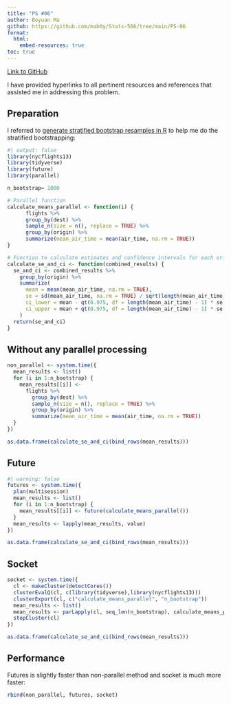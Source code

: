 ```yaml
---
title: "PS #06"
author: Boyuan Ma
github: https://github.com/mab0y/Stats-506/tree/main/PS-06
format: 
  html:
    embed-resources: true
toc: true
---
```


[Link to GitHub](https://github.com/mab0y/Stats-506/tree/main/PS-06)

I have provided hyperlinks to all pertinent resources and references that assisted me in addressing this problem.

## Preparation
I referred to [generate stratified bootstrap resamples in R](https://stackoverflow.com/questions/31534531/generate-stratified-bootstrap-resamples-in-r) to help me do the stratified bootstrapping:
```r
#| output: false
library(nycflights13)
library(tidyverse)
library(future)
library(parallel)

n_bootstrap= 1000

# Parallel function
calculate_means_parallel <- function(i) {
      flights %>% 
      group_by(dest) %>%
      sample_n(size = n(), replace = TRUE) %>%
      group_by(origin) %>%
      summarize(mean_air_time = mean(air_time, na.rm = TRUE))
}

# Function to calculate estimates and confidence intervals for each origin
calculate_se_and_ci <- function(combined_results) {
  se_and_ci <- combined_results %>%
    group_by(origin) %>%
    summarize(
      mean = mean(mean_air_time, na.rm = TRUE),
      se = sd(mean_air_time, na.rm = TRUE) / sqrt(length(mean_air_time)),
      ci_lower = mean - qt(0.975, df = length(mean_air_time) - 1) * se,
      ci_upper = mean + qt(0.975, df = length(mean_air_time) - 1) * se
    )
  return(se_and_ci)
}
```

## Without any parallel processing
```r
non_parallel <- system.time({
  mean_results <- list()
  for (i in 1:n_bootstrap) {
    mean_results[[i]] <-
      flights %>% 
        group_by(dest) %>%
        sample_n(size = n(), replace = TRUE) %>%
        group_by(origin) %>%
        summarize(mean_air_time = mean(air_time, na.rm = TRUE))
  }
})

as.data.frame(calculate_se_and_ci(bind_rows(mean_results)))
```

## Future
```r
#| warning: false
futures <- system.time({
  plan(multisession)
  mean_results <- list()
  for (i in 1:n_bootstrap) {
    mean_results[[i]] <- future(calculate_means_parallel())
  }
  mean_results <- lapply(mean_results, value)
})

as.data.frame(calculate_se_and_ci(bind_rows(mean_results)))
```

## Socket
```r
socket <- system.time({
  cl <- makeCluster(detectCores())
  clusterEvalQ(cl, c(library(tidyverse),library(nycflights13)))
  clusterExport(cl, c("calculate_means_parallel", "n_bootstrap"))
  mean_results <- list()
  mean_results <- parLapply(cl, seq_len(n_bootstrap), calculate_means_parallel)
  stopCluster(cl)
})

as.data.frame(calculate_se_and_ci(bind_rows(mean_results)))
```

## Performance
Futures is slightly faster than non-parallel method and socket is much more faster:
```r
rbind(non_parallel, futures, socket)
```